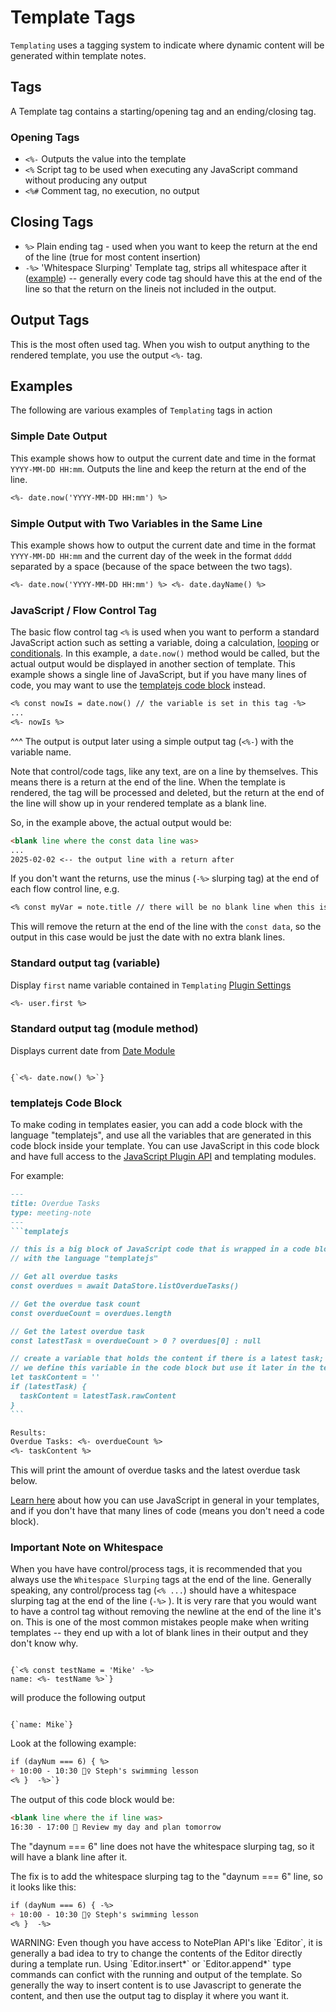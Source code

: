 
# Template Tags

`Templating` uses a tagging system to indicate where dynamic content will be generated within template notes.

## Tags

A Template tag contains a starting/opening tag and an ending/closing tag.

### Opening Tags

- `<%-` Outputs the value into the template
- `<%` Script tag to be used when executing any JavaScript command without producing any output
- `<%#` Comment tag, no execution, no output

## Closing Tags

- `%>` Plain ending tag - used when you want to keep the return at the end of the line (true for most content insertion)
- `-%>` 'Whitespace Slurping' Template tag, strips all whitespace after it ([example](#strip-whitespace)) -- generally every code tag should have this at the end of the line so that the return on the lineis not included in the output.

## Output Tags

This is the most often used tag. When you wish to output anything to the rendered template, you use the output `<%-` tag.

## Examples

The following are various examples of `Templating` tags in action

### Simple Date Output

This example shows how to output the current date and time in the format `YYYY-MM-DD HH:mm`. Outputs the line and keep the return at the end of the line.

~~~markdown
<%- date.now('YYYY-MM-DD HH:mm') %>
~~~

### Simple Output with Two Variables in the Same Line

This example shows how to output the current date and time in the format `YYYY-MM-DD HH:mm` and the current day of the week in the format `dddd` separated by a space (because of the space between the two tags).

~~~markdown
<%- date.now('YYYY-MM-DD HH:mm') %> <%- date.dayName() %>
~~~

### JavaScript / Flow Control Tag

The basic flow control tag `<%` is used when you want to perform a standard JavaScript action such as setting a variable, doing a calculation, [looping](/docs/templating-examples/looping) or [conditionals](/docs/templating-examples/conditional). In this example, a `date.now()` method would be called, but the actual output would be displayed in another section of template. This example shows a single line of JavaScript, but if you have many lines of code, you may want to use the [templatejs code block](#templatejs-code-block) instead.

~~~markdown
<% const nowIs = date.now() // the variable is set in this tag -%>
...
<%- nowIs %>
~~~
^^^ The output is output later using a simple output tag (`<%-`) with the variable name.

<Callout type="warning">
Note that control/code tags, like any text, are on a line by themselves. This means there is a return at the end of the line. When the template is rendered, the tag will be processed and deleted, but the return at the end of the line will show up in your rendered template as a blank line. 
</Callout>

So, in the example above, the actual output would be:
~~~markdown
<blank line where the const data line was>
...
2025-02-02 <-- the output line with a return after
~~~

If you don't want the returns, use the minus (`-%>` slurping tag) at the end of each flow control line, e.g.
~~~markdown
<% const myVar = note.title // there will be no blank line when this is processed because of the dash: -%>
~~~
This will remove the return at the end of the line with the `const data`, so the output in this case would be just the date with no extra blank lines.

### Standard output tag (variable)

Display `first` name variable contained in `Templating` [Plugin Settings](/docs/settings)

~~~markdown
<%- user.first %>
~~~

### Standard output tag (module method)

Displays current date from [Date Module](/docs/templating-modules/date-module)

<Code language="markdown">
{`<%- date.now() %>`}
</Code>


### templatejs Code Block

To make coding in templates easier, you can add a code block with the language "templatejs", and use all the variables that are generated in this code block inside your template. You can use JavaScript in this code block and have full access to the [JavaScript Plugin API](https://help.noteplan.co/article/70-javascript-plugin-api) and templating modules.

For example:

~~~markdown
---
title: Overdue Tasks
type: meeting-note
---
```templatejs

// this is a big block of JavaScript code that is wrapped in a code block 
// with the language "templatejs"

// Get all overdue tasks
const overdues = await DataStore.listOverdueTasks()

// Get the overdue task count
const overdueCount = overdues.length

// Get the latest overdue task
const latestTask = overdueCount > 0 ? overdues[0] : null

// create a variable that holds the content if there is a latest task; 
// we define this variable in the code block but use it later in the template
let taskContent = ''
if (latestTask) {
  taskContent = latestTask.rawContent
}
```

Results:
Overdue Tasks: <%- overdueCount %>
<%- taskContent %>
~~~

This will print the amount of overdue tasks and the latest overdue task below.

[Learn here](https://help.noteplan.co/article/148-run-javascript-code-in-your-templates) about how you can use JavaScript in general in your templates, and if you don't have that many lines of code (means you don't need a code block).

### Important Note on Whitespace

When you have have control/process tags, it is recommended that you always use the `Whitespace Slurping` tags at the end of the line. Generally speaking, any control/process tag (`<% ...`) should have a whitespace slurping tag at the end of the line (`-%>`  ). It is very rare that you would want to have a control tag without removing the newline at the end of the line it's on. This is one of the most common mistakes people make when writing templates -- they end up with a lot of blank lines in their output and they don't know why.

<Code language="markdown">
{`<% const testName = 'Mike' -%>
name: <%- testName %>`}
</Code>

will produce the following output

<Code language="markdown">
{`name: Mike`}
</Code>

Look at the following example:

~~~markdown
if (dayNum === 6) { %>
+ 10:00 - 10:30 🏊‍♀️ Steph's swimming lesson
<% }  -%>`}
~~~

The output of this code block would be:

~~~markdown
<blank line where the if line was>
16:30 - 17:00 🧠 Review my day and plan tomorrow
~~~

The "daynum === 6" line does not have the whitespace slurping tag, so it will have a blank line after it.

The fix is to add the whitespace slurping tag to the "daynum === 6" line, so it looks like this:

~~~markdown
if (dayNum === 6) { -%>
+ 10:00 - 10:30 🏊‍♀️ Steph's swimming lesson
<% }  -%>
~~~

<Callout type="warning">
  WARNING: Even though you have access to NotePlan API's like `Editor`, it is generally a bad idea to try to change the contents of the Editor directly during a template run. Using `Editor.insert*` or `Editor.append*` type commands can confict with the running and output of the template. So generally the way to insert content is to use Javascript to generate the content, and then use the output tag to display it where you want it.
</Callout>